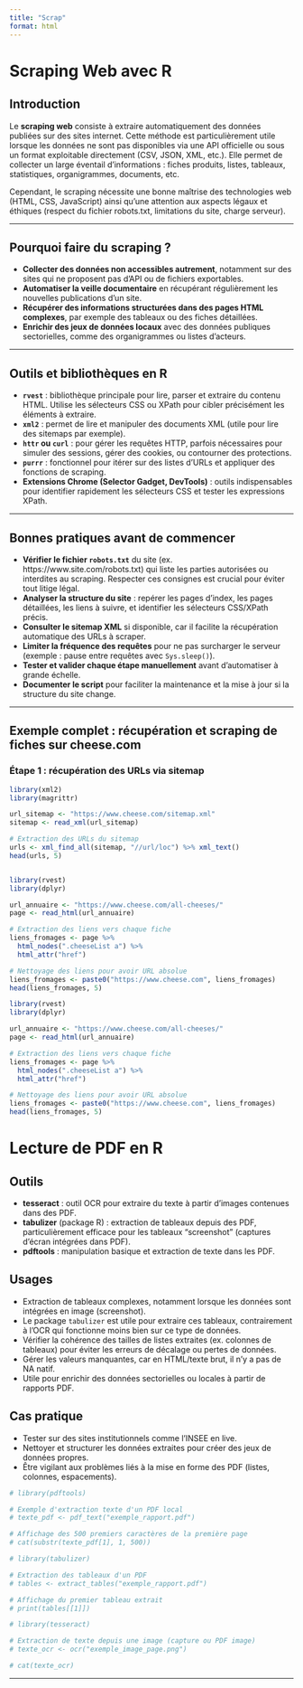 ```yaml
---
title: "Scrap"
format: html
---
```



# Scraping Web avec R

## Introduction

Le **scraping web** consiste à extraire automatiquement des données publiées sur des sites internet. Cette méthode est particulièrement utile lorsque les données ne sont pas disponibles via une API officielle ou sous un format exploitable directement (CSV, JSON, XML, etc.). Elle permet de collecter un large éventail d’informations : fiches produits, listes, tableaux, statistiques, organigrammes, documents, etc.

Cependant, le scraping nécessite une bonne maîtrise des technologies web (HTML, CSS, JavaScript) ainsi qu’une attention aux aspects légaux et éthiques (respect du fichier robots.txt, limitations du site, charge serveur).

---

## Pourquoi faire du scraping ?

- **Collecter des données non accessibles autrement**, notamment sur des sites qui ne proposent pas d’API ou de fichiers exportables.  
- **Automatiser la veille documentaire** en récupérant régulièrement les nouvelles publications d’un site.  
- **Récupérer des informations structurées dans des pages HTML complexes**, par exemple des tableaux ou des fiches détaillées.  
- **Enrichir des jeux de données locaux** avec des données publiques sectorielles, comme des organigrammes ou listes d’acteurs.

---

## Outils et bibliothèques en R

- **`rvest`** : bibliothèque principale pour lire, parser et extraire du contenu HTML. Utilise les sélecteurs CSS ou XPath pour cibler précisément les éléments à extraire.  
- **`xml2`** : permet de lire et manipuler des documents XML (utile pour lire des sitemaps par exemple).  
- **`httr` ou `curl`** : pour gérer les requêtes HTTP, parfois nécessaires pour simuler des sessions, gérer des cookies, ou contourner des protections.  
- **`purrr`** : fonctionnel pour itérer sur des listes d’URLs et appliquer des fonctions de scraping.  
- **Extensions Chrome (Selector Gadget, DevTools)** : outils indispensables pour identifier rapidement les sélecteurs CSS et tester les expressions XPath.

---

## Bonnes pratiques avant de commencer

- **Vérifier le fichier `robots.txt`** du site (ex. https://www.site.com/robots.txt) qui liste les parties autorisées ou interdites au scraping. Respecter ces consignes est crucial pour éviter tout litige légal.  
- **Analyser la structure du site** : repérer les pages d’index, les pages détaillées, les liens à suivre, et identifier les sélecteurs CSS/XPath précis.  
- **Consulter le sitemap XML** si disponible, car il facilite la récupération automatique des URLs à scraper.  
- **Limiter la fréquence des requêtes** pour ne pas surcharger le serveur (exemple : pause entre requêtes avec `Sys.sleep()`).  
- **Tester et valider chaque étape manuellement** avant d’automatiser à grande échelle.  
- **Documenter le script** pour faciliter la maintenance et la mise à jour si la structure du site change.

---

## Exemple complet : récupération et scraping de fiches sur cheese.com

### Étape 1 : récupération des URLs via sitemap

```r
library(xml2)
library(magrittr)

url_sitemap <- "https://www.cheese.com/sitemap.xml"
sitemap <- read_xml(url_sitemap)

# Extraction des URLs du sitemap
urls <- xml_find_all(sitemap, "//url/loc") %>% xml_text()
head(urls, 5)


library(rvest)
library(dplyr)

url_annuaire <- "https://www.cheese.com/all-cheeses/"
page <- read_html(url_annuaire)

# Extraction des liens vers chaque fiche
liens_fromages <- page %>%
  html_nodes(".cheeseList a") %>%
  html_attr("href")

# Nettoyage des liens pour avoir URL absolue
liens_fromages <- paste0("https://www.cheese.com", liens_fromages)
head(liens_fromages, 5)

library(rvest)
library(dplyr)

url_annuaire <- "https://www.cheese.com/all-cheeses/"
page <- read_html(url_annuaire)

# Extraction des liens vers chaque fiche
liens_fromages <- page %>%
  html_nodes(".cheeseList a") %>%
  html_attr("href")

# Nettoyage des liens pour avoir URL absolue
liens_fromages <- paste0("https://www.cheese.com", liens_fromages)
head(liens_fromages, 5)

```

















# Lecture de PDF en R

## Outils

- **tesseract** : outil OCR pour extraire du texte à partir d’images contenues dans des PDF.
- **tabulizer** (package R) : extraction de tableaux depuis des PDF, particulièrement efficace pour les tableaux “screenshot” (captures d’écran intégrées dans PDF).
- **pdftools** : manipulation basique et extraction de texte dans les PDF.

## Usages

- Extraction de tableaux complexes, notamment lorsque les données sont intégrées en image (screenshot).
- Le package `tabulizer` est utile pour extraire ces tableaux, contrairement à l’OCR qui fonctionne moins bien sur ce type de données.
- Vérifier la cohérence des tailles de listes extraites (ex. colonnes de tableaux) pour éviter les erreurs de décalage ou pertes de données.
- Gérer les valeurs manquantes, car en HTML/texte brut, il n’y a pas de NA natif.
- Utile pour enrichir des données sectorielles ou locales à partir de rapports PDF.

## Cas pratique

- Tester sur des sites institutionnels comme l’INSEE en live.
- Nettoyer et structurer les données extraites pour créer des jeux de données propres.
- Être vigilant aux problèmes liés à la mise en forme des PDF (listes, colonnes, espacements).


```r
# library(pdftools)

# Exemple d'extraction texte d'un PDF local
# texte_pdf <- pdf_text("exemple_rapport.pdf")

# Affichage des 500 premiers caractères de la première page
# cat(substr(texte_pdf[1], 1, 500))
```


```r
# library(tabulizer)

# Extraction des tableaux d'un PDF
# tables <- extract_tables("exemple_rapport.pdf")

# Affichage du premier tableau extrait
# print(tables[[1]])

```

```r
# library(tesseract)

# Extraction de texte depuis une image (capture ou PDF image)
# texte_ocr <- ocr("exemple_image_page.png")

# cat(texte_ocr)
```

---











